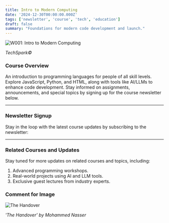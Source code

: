 ```yaml
---
title: Intro to Modern Computing
date: '2024-12-30T00:00:00.000Z'
tags: ['newsletter', 'course', 'tech', 'education']
draft: false
summary: "Foundations for modern code development and launch."
---
```


<div style={{ textAlign: 'center', display: 'flex', flexDirection: 'column', alignItems: 'center' }}>
  <img
    src="/static/images/code.jpg"
    alt="W001: Intro to Modern Computing"
    style={{ maxWidth: '100%', borderRadius: '8px' }}
  />
  <p><em>TechSpark©</em></p>
</div>

### Course Overview

An introduction to programming languages for people of all skill levels. Explore JavaScript, Python, and HTML, along with tools like AI/LLMs to enhance code development. Stay informed on assignments, announcements, and special topics by signing up for the course newsletter below.

---

### Newsletter Signup

Stay in the loop with the latest course updates by subscribing to the newsletter:

<div className="mb-12 mt-4 flex w-full max-w-[600px] justify-center xl:w-1/2 xl:justify-start">
  <NewsletterForm title="Subscribe to the newsletter" />
</div>

---

### Related Courses and Updates

Stay tuned for more updates on related courses and topics, including:

1. Advanced programming workshops.
2. Real-world projects using AI and LLM tools.
3. Exclusive guest lectures from industry experts.

### Comment for Image

<div style={{ textAlign: 'center', display: 'flex', flexDirection: 'column', alignItems: 'center' }}>
  <img
    src="/static/images/the_handover.png"
    alt="The Handover"
    style={{ maxWidth: '100%', borderRadius: '8px' }}
  />
  <p><em>'The Handover' by Mohammed Nasser</em></p>
</div>
